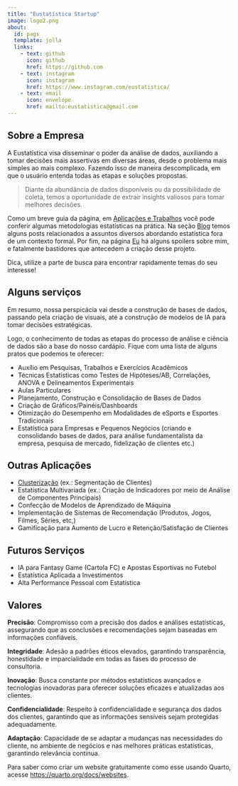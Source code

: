 ---
title: "Eustatística Startup"
image: logo2.png
about:
  id: pags
  template: jolla
  links: 
    - text: github
      icon: github
      href: https://github.com
    - text: instagram
      icon: instagram
      href: https://www.instagram.com/eustatistica/     
    - text: email
      icon: envelope
      href: mailto:eustatistica@gmail.com
---

## Sobre a Empresa {.justify}

A Eustatística visa disseminar o poder da análise de dados, auxiliando a tomar decisões mais assertivas em diversas áreas, desde o problema mais simples ao mais complexo. Fazendo isso de maneira descomplicada, em que o usuário entenda todas as etapas e soluções propostas.

>Diante da abundância de dados disponíveis ou da possibilidade de coleta, temos a oportunidade de extrair insights valiosos para tomar melhores decisões.

Como um breve guia da página, em [Aplicações e Trabalhos](page2.qmd) você pode conferir algumas metodologias estatísticas na prática. Na seção [Blog](blog.qmd) temos alguns posts relacionados a assuntos diversos abordando estatística fora de um contexto formal. Por fim, na página [Eu](page3.qmd) há alguns spoilers sobre mim, e fatalmente bastidores que antecedem a criação desse projeto.

Dica, utilize a parte de busca para encontrar rapidamente temas do seu interesse!

## Alguns serviços {.justify}

Em resumo, nossa perspicácia vai desde a construção de bases de dados, passando pela criação de visuais, até a construção de modelos de IA para tomar decisões estratégicas.

Logo, o conhecimento de todas as etapas do processo de análise e ciência de dados são a base do nosso cardápio. Fique com uma lista de alguns pratos que podemos te oferecer:

-   Auxílio em Pesquisas, Trabalhos e Exercícios Acadêmicos
-   Técnicas Estatísticas como Testes de Hipóteses/AB, Correlações, ANOVA e Delineamentos Experimentais
-   Aulas Particulares
-   Planejamento, Construção e Consolidação de Bases de Dados
-   Criação de Gráficos/Painéis/Dashboards
-   Otimização do Desempenho em Modalidades de eSports e Esportes Tradicionais
-   Estatística para Empresas e Pequenos Negócios (criando e consolidando bases de dados, para análise fundamentalista da empresa, pesquisa de mercado, fidelização de clientes etc.)

## Outras Aplicações {.justify}

-   [Clusterização](conte/clusterizacao/clusterizacao.qmd) (ex.: Segmentação de Clientes)
-   Estatística Multivariada (ex.: Criação de Indicadores por meio de Análise de Componentes Principais)
-   Confecção de Modelos de Aprendizado de Máquina
-   Implementação de Sistemas de Recomendação  (Produtos, Jogos, Filmes, Séries, etc,)
-   Gamificação para Aumento de Lucro e Retenção/Satisfação de Clientes

## Futuros Serviços {.justify}

-   IA para Fantasy Game (Cartola FC) e Apostas Esportivas no Futebol
-   Estatística Aplicada a Investimentos
-   Alta Performance Pessoal com Estatística



## Valores {.justify}

**Precisão**: Compromisso com a precisão dos dados e análises estatísticas, assegurando que as conclusões e recomendações sejam baseadas em informações confiáveis.

**Integridade**: Adesão a padrões éticos elevados, garantindo transparência, honestidade e imparcialidade em todas as fases do processo de consultoria.

**Inovação**: Busca constante por métodos estatísticos avançados e tecnologias inovadoras para oferecer soluções eficazes e atualizadas aos clientes.

**Confidencialidade**: Respeito à confidencialidade e segurança dos dados dos clientes, garantindo que as informações sensíveis sejam protegidas adequadamente.

**Adaptação**: Capacidade de se adaptar a mudanças nas necessidades do cliente, no ambiente de negócios e nas melhores práticas estatísticas, garantindo relevância contínua.







::: {#pf-heading}
Para saber como criar um website gratuitamente como esse usando Quarto, acesse <https://quarto.org/docs/websites>.
:::
